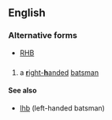 ==English==

===Alternative forms===
* [[RHB]]

==={{initialism-old|en}}===
{{head|en}}

# {{context|cricket|lang=en}} a [[right-handed|'''r'''ight-'''h'''anded]] [[batsman]]

====See also====
* [[lhb]] (left-handed batsman)